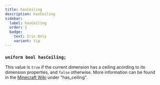 ```yaml
---
title: hasCeiling
description: hasCeiling
sidebar:
  label: hasCeiling
  order: 1
  badge:
    text: Iris Only
    variant: tip
---
```


### `uniform bool hasCeiling;`

This value is `true` if the current dimension has a ceiling acording to its dimension properties, and `false` otherwise. More information can be found in the [Minecraft Wiki](https://minecraft.wiki/w/Dimension_type) under "has_ceiling".